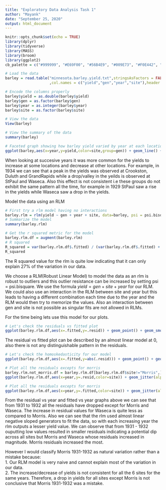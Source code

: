---
title: "Exploratory Data Analysis Task 1"
author: "Mayank"
date: "September 25, 2020"
output: html_document
---

```{r setup, include=FALSE}
knitr::opts_chunk$set(echo = TRUE)
library(dplyr)
library(tidyverse)
library(MASS)
library(broom)
library(ggplot2)
cb_palette = c("#999999", "#E69F00", "#56B4E9", "#009E73", "#F0E442", "#0072B2", "#D55E00", "#CC79A7")
```

```{r}
# Load the data
barley = read.table("minnesota.barley.yield.txt",stringsAsFactors = FALSE
                    ,col.names = c("yield","gen","year","site"),header = TRUE)

# Encode the columns properly
barley$yield = as.double(barley$yield)
barley$gen = as.factor(barley$gen)
barley$year = as.integer(barley$year)
barley$site = as.factor(barley$site)

# View the data
View(barley)

# View the summary of the data
summary(barley)
```

```{r}
# Faceted graph showing how barley yield varied by year at each location
ggplot(barley,aes(x=year,y=yield,color=site,group=gen)) + geom_line() + facet_wrap(~ site) + scale_colour_manual(name="Sites",values = cb_palette) + xlab("Year") + ylab("Yield(barley crop yield in bushels per acre)") + ggtitle("Barley yield vs year faceted by location.")
```

When looking at succesive years it was more common for the yields to increase at some locations and decrease at other locations. For example, in 1934 we can see that a peak in the yields was observed at Crookston, Duluth and GrandRapids while a drop/valley in the yeilds is observed at StPaul and Waseca. Also this effect is not consistent i.e these groups do not exhibit the same pattern all the time, for example in 1929 StPaul saw a rise in the yields while Waseca saw a drop in the yields.     

Model the data using an RLM

```{r}
# First try a rlm model having no interactions
barley.rlm = rlm(yield ~ gen + year + site, data=barley, psi = psi.bisquare, maxit=50)
# Summarize the model
summary(barley.rlm)
```

```{r}
# Get the r squared metric for the model
barley.rlm.df = augment(barley.rlm)
# R squared
R_squared = var(barley.rlm.df$.fitted) / (var(barley.rlm.df$.fitted) + var(barley.rlm.df$.resid))
R_squared
```

The R squared value for the rlm is quite low indicating that it can only explain 27% of the variation in our data.    

We choose a RLM(Robust Linear Model) to model the data as an rlm is robust to outliers and this outlier resistance can be increased by setting psi = psi.bisquare. We use the formula $yield = gen + site + year$ for our RLM. We could also use an interaction in the RLM between site and year but this leads to having a different combination each time due to the year and the RLM would then try to memorize the values. Also an interaction between gen and site is not possible as singular fits are not allowed in RLMs.

For the time being lets use this model for our plots.

```{r}
# Let's check the residuals vs fitted plot
ggplot(barley.rlm.df,aes(x=.fitted,y=.resid)) + geom_point() + geom_smooth() + ggtitle("Check if there is any pattern in the residuals") + xlab("Fitted values") + ylab("Residuals")
```

The residual vs fitted plot can be described by an almost linear model at 0, also there is not any distinguishable pattern in the residuals.     

```{r}
# Let's check the homoskedasticity for our model
ggplot(barley.rlm.df,aes(x=.fitted,y=abs(.resid))) + geom_point() + geom_smooth() + xlab("Fitted values") + ylab("Absolute residuals") + ggtitle("Check homoskedasticity of the data")
```

```{r}
# Plot all the residuals excepts for morris
barley.rlm.not_morris.df = barley.rlm.df[barley.rlm.df$site!="Morris",]
ggplot(barley.rlm.df,aes(x=year,y=.resid,color=site)) + geom_jitter(alpha=0.2) + geom_smooth(se=F) + scale_color_manual(name="Sites",values=cb_palette) + ggtitle("Residual patterns for sites w.r.t year") + xlab("Year") + ylab("Residuals")
```

```{r}
# Plot all the residuals excepts for morris
ggplot(barley.rlm.df,aes(x=year,y=.fitted,color=site)) + geom_jitter(alpha=0.2) + geom_smooth(se=F) + scale_color_manual(name="Sites",values=cb_palette) + ggtitle("Fitted value patterens for the different sites vs the year") + ylab("Fitted values") + xlab("Year")
```

From the residual vs year and fitted vs year graphs above we can see that from 1931 to 1932 all the residuals have dropped except for Morris and Waseca. The increase in residual values for Waseca is quite less as compared to Morris. Also we can see that the rlm used almost linear negative sloped generators to fit the data, so with each increasing year the rlm outputs a lesser yield value. We can observe that from 1931 - 1932 ouputting low values resulted in smaller residuals indicating a potential dip across all sites but Morris and Waseca whose residuals increased in magnitude. Morris residuals increased the most.    

However I would classify Morris 1931-1932 as natural variation rather than a mistake because:         
1. Our RLM model is very naive and cannot explain most of the variation in our data.    
2. The increase/decrease of yields is not consistent for all the 6 sites for the same years. Therefore, a drop in yields for all sites except Morris is not conclusive that Morris 1931-1932 was a mistake.     
